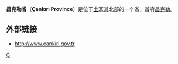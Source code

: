 {{Infobox Province TR
|name = Çankırı
|region = 西黑海
|area = 7,388
|total population = 179,067
|tpop_as_of= 2010
|popdens = 24.24
|licence = 18
|area_code = 376
|governor= 
|website= [http://www.cankiri.gov.tr http://www.cankiri.gov.tr]
}}
'''昌克勒省'''（'''Çankırı Province'''）是位于[[土耳其|土耳其]]北部的一个省，首府[[昌克勒|昌克勒]]。

== 外部链接 ==
*[http://www.cankiri.gov.tr http://www.cankiri.gov.tr] {{Wayback|url=http://www.cankiri.gov.tr/ |date=20200926102735 }}

{{Authority control}}
{{WAsia-stub}}
{{Turkey}}
[[Category:土耳其行政區劃|Ç]]